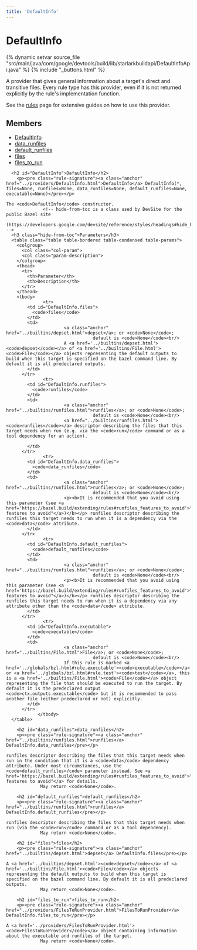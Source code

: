 ```yaml
---
title: 'DefaultInfo'
---
```


<html devsite>
<head>
  <meta name="project_path" value="/_project.yaml">
  <meta name="book_path" value="/_book.yaml">
</head>
<body>

<h1 class="page-title" id="modules.DefaultInfo">DefaultInfo</h1>

{% dynamic setvar source_file "src/main/java/com/google/devtools/build/lib/starlarkbuildapi/DefaultInfoApi.java" %}
{% include "_buttons.html" %}
<!-- {% raw %} -->

A provider that gives general information about a target's direct and transitive files. Every rule type has this provider, even if it is not returned explicitly by the rule's implementation function.
<p>
See the <a href="https://bazel.build/extending/rules">rules</a> page for extensive guides on how to use this provider.
</p>


<h2>Members</h2>
<ul>
    <li>
    <a href="#DefaultInfo">DefaultInfo</a>
  </li>
      <li>
    <a href="#data_runfiles">data_runfiles</a>
  </li>
      <li>
    <a href="#default_runfiles">default_runfiles</a>
  </li>
      <li>
    <a href="#files">files</a>
  </li>
      <li>
    <a href="#files_to_run">files_to_run</a>
  </li>
  </ul>

      <h2 id="DefaultInfo">DefaultInfo</h2>
        <p><pre class="rule-signature"><a class="anchor" href="../providers/DefaultInfo.html">DefaultInfo</a> DefaultInfo(*, files=None, runfiles=None, data_runfiles=None, default_runfiles=None, executable=None)</pre></p>

    The <code>DefaultInfo</code> constructor.
                  <!-- hide-from-toc is a class used by DevSite for the public Bazel site
      (https://developers.google.com/devsite/reference/styles/headings#hide_headings_from_the_toc) -->
      <h3 class="hide-from-toc">Parameters</h3>
      <table class="table table-bordered table-condensed table-params">
        <colgroup>
          <col class="col-param">
          <col class="param-description">
        </colgroup>
        <thead>
          <tr>
            <th>Parameter</th>
            <th>Description</th>
          </tr>
        </thead>
        <tbody>
                  <tr>
            <td id="DefaultInfo.files">
              <code>files</code>
            </td>
            <td>
                          <a class="anchor" href="../builtins/depset.html">depset</a>; or <code>None</code>;
                                     default is <code>None</code><br/>
                          A <a href='../builtins/depset.html'><code>depset</code></a> of <a href='../builtins/File.html'><code>File</code></a> objects representing the default outputs to build when this target is specified on the bazel command line. By default it is all predeclared outputs.
            </td>
          </tr>
                  <tr>
            <td id="DefaultInfo.runfiles">
              <code>runfiles</code>
            </td>
            <td>
                          <a class="anchor" href="../builtins/runfiles.html">runfiles</a>; or <code>None</code>;
                                     default is <code>None</code><br/>
                          <a href="../builtins/runfiles.html"><code>runfiles</code></a> descriptor describing the files that this target needs when run (e.g. via the <code>run</code> command or as a tool dependency for an action).

            </td>
          </tr>
                  <tr>
            <td id="DefaultInfo.data_runfiles">
              <code>data_runfiles</code>
            </td>
            <td>
                          <a class="anchor" href="../builtins/runfiles.html">runfiles</a>; or <code>None</code>;
                                     default is <code>None</code><br/>
                          <p><b>It is recommended that you avoid using this parameter (see <a href='https://bazel.build/extending/rules#runfiles_features_to_avoid'>"runfiles features to avoid"</a>)</b></p> runfiles descriptor describing the runfiles this target needs to run when it is a dependency via the <code>data</code> attribute.
            </td>
          </tr>
                  <tr>
            <td id="DefaultInfo.default_runfiles">
              <code>default_runfiles</code>
            </td>
            <td>
                          <a class="anchor" href="../builtins/runfiles.html">runfiles</a>; or <code>None</code>;
                                     default is <code>None</code><br/>
                          <p><b>It is recommended that you avoid using this parameter (see <a href='https://bazel.build/extending/rules#runfiles_features_to_avoid'>"runfiles features to avoid"</a>)</b></p> runfiles descriptor describing the runfiles this target needs to run when it is a dependency via any attribute other than the <code>data</code> attribute.
            </td>
          </tr>
                  <tr>
            <td id="DefaultInfo.executable">
              <code>executable</code>
            </td>
            <td>
                          <a class="anchor" href="../builtins/File.html">File</a>; or <code>None</code>;
                                     default is <code>None</code><br/>
                          If this rule is marked <a href='../globals/bzl.html#rule.executable'><code>executable</code></a> or <a href='../globals/bzl.html#rule.test'><code>test</code></a>, this is a <a href='../builtins/File.html'><code>File</code></a> object representing the file that should be executed to run the target. By default it is the predeclared output <code>ctx.outputs.executable</code> but it is recommended to pass another file (either predeclared or not) explicitly.
            </td>
          </tr>
                </tbody>
      </table>

        <h2 id="data_runfiles">data_runfiles</h2>
        <p><pre class="rule-signature"><a class="anchor" href="../builtins/runfiles.html">runfiles</a> DefaultInfo.data_runfiles</pre></p>

    runfiles descriptor describing the files that this target needs when run in the condition that it is a <code>data</code> dependency attribute. Under most circumstances, use the <code>default_runfiles</code> parameter instead. See <a href='https://bazel.build/extending/rules#runfiles_features_to_avoid'>"runfiles features to avoid"</a> for details.
                 May return <code>None</code>.

        <h2 id="default_runfiles">default_runfiles</h2>
        <p><pre class="rule-signature"><a class="anchor" href="../builtins/runfiles.html">runfiles</a> DefaultInfo.default_runfiles</pre></p>

    runfiles descriptor describing the files that this target needs when run (via the <code>run</code> command or as a tool dependency).
                 May return <code>None</code>.

        <h2 id="files">files</h2>
        <p><pre class="rule-signature"><a class="anchor" href="../builtins/depset.html">depset</a> DefaultInfo.files</pre></p>

    A <a href='../builtins/depset.html'><code>depset</code></a> of <a href='../builtins/File.html'><code>File</code></a> objects representing the default outputs to build when this target is specified on the bazel command line. By default it is all predeclared outputs.
                 May return <code>None</code>.

        <h2 id="files_to_run">files_to_run</h2>
        <p><pre class="rule-signature"><a class="anchor" href="../providers/FilesToRunProvider.html">FilesToRunProvider</a> DefaultInfo.files_to_run</pre></p>

    A <a href='../providers/FilesToRunProvider.html'><code>FilesToRunProvider</code></a> object containing information about the executable and runfiles of the target.
                 May return <code>None</code>.


</body>
</html>

<!-- {% endraw %} -->
